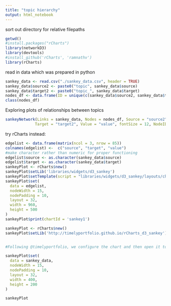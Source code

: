 ```yaml
---
title: "topic hierarchy"
output: html_notebook
---
```

sort out directory for relative filepaths
```r
getwd()
#install.packages("rCharts")
library(networkD3)
library(devtools)
#install_github('rCharts', 'ramnathv')
library(rCharts)

```
read in data which was prepared in python
```r

sankey_data <- read.csv("./sankey_data.csv", header = TRUE)
sankey_data$source2 <- paste0("topic", sankey_data$source)
sankey_data$target2 <- paste0("topic_", sankey_data$target)
nodes_df <- data.frame(ID = unique(c(sankey_data$source2, sankey_data$target2)))
class(nodes_df)
```

Exploring plots of relationships between topics

```r

sankeyNetwork(Links = sankey_data, Nodes = nodes_df, Source = "source2",
             Target = "target2", Value = "value", fontSize = 12, NodeID = "ID", nodeWidth = 30)
```
try rCharts instead:
```r

edgelist <- data.frame(matrix(ncol = 3, nrow = 85))
colnames(edgelist) <-  c("source", "target", "value")
#make character rather than numeric for proper functioning
edgelist$source <- as.character(sankey_data$source)
edgelist$target <- as.character(sankey_data$target)
sankeyPlot <- rCharts$new()
sankeyPlot$setLib('libraries/widgets/d3_sankey')
sankeyPlot$setTemplate(script = "libraries/widgets/d3_sankey/layouts/chart.html")
sankeyPlot$set(
  data = edgelist,
  nodeWidth = 15,
  nodePadding = 10,
  layout = 32,
  width = 960,
  height = 500
)
sankeyPlot$print(chartId = 'sankey1')
```

```r

sankeyPlot <- rCharts$new()
sankeyPlot$setLib('http://timelyportfolio.github.io/rCharts_d3_sankey')


#Following @timelyportfolio, we configure the chart and then open it to a browser window:

sankeyPlot$set(
  data = sankey_data,
  nodeWidth = 15,
  nodePadding = 10,
  layout = 32,
  width = 400,
  height = 200
)

sankeyPlot
```

